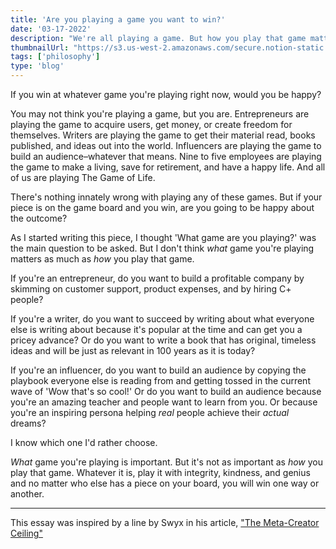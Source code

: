```yaml
---
title: 'Are you playing a game you want to win?'
date: '03-17-2022'
description: "We're all playing a game. But how you play that game matters more than what game you're playing."
thumbnailUrl: "https://s3.us-west-2.amazonaws.com/secure.notion-static.com/fafeb75c-2720-4ee8-88da-56e6fc6f62f5/veri-ivanova-p3Pj7jOYvnM-unsplash.jpeg?X-Amz-Algorithm=AWS4-HMAC-SHA256&X-Amz-Content-Sha256=UNSIGNED-PAYLOAD&X-Amz-Credential=AKIAT73L2G45EIPT3X45%2F20220318%2Fus-west-2%2Fs3%2Faws4_request&X-Amz-Date=20220318T032216Z&X-Amz-Expires=86400&X-Amz-Signature=caaa8959275cc1c2fc1f671cd6c737eddc22dca768bd48a3c0c3fa5e418c172c&X-Amz-SignedHeaders=host&response-content-disposition=filename%20%3D%22veri-ivanova-p3Pj7jOYvnM-unsplash.jpeg%22&x-id=GetObject"
tags: ['philosophy']
type: 'blog'
---
```


If you win at whatever game you're playing right now, would you be happy?

You may not think you're playing a game, but you are. Entrepreneurs are playing the game to acquire users, get money, or create freedom for themselves. Writers are playing the game to get their material read, books published, and ideas out into the world. Influencers are playing the game to build an audience–whatever that means. Nine to five employees are playing the game to make a living, save for retirement, and have a happy life. And all of us are playing The Game of Life.

There's nothing innately wrong with playing any of these games. But if your piece is on the game board and you win, are you going to be happy about the outcome?

As I started writing this piece, I thought 'What game are you playing?' was the main question to be asked. But I don't think *what* game you're playing matters as much as *how* you play that game.

If you're an entrepreneur, do you want to build a profitable company by skimming on customer support, product expenses, and by hiring C+ people?

If you're a writer, do you want to succeed by writing about what everyone else is writing about because it's popular at the time and can get you a pricey advance? Or do you want to write a book that has original, timeless ideas and will be just as relevant in 100 years as it is today?

If you're an influencer, do you want to build an audience by copying the playbook everyone else is reading from and getting tossed in the current wave of 'Wow that's so cool!' Or do you want to build an audience because you're an amazing teacher and people want to learn from you. Or because you're an inspiring persona helping *real* people achieve their *actual* dreams?

I know which one I'd rather choose.

*What* game you're playing is important. But it's not as important as *how* you play that game. Whatever it is, play it with integrity, kindness, and genius and no matter who else has a piece on your board, you will win one way or another.

***

This essay was inspired by a line by Swyx in his article, ["The Meta-Creator Ceiling"](https://www.swyx.io/meta-creator-ceiling)

